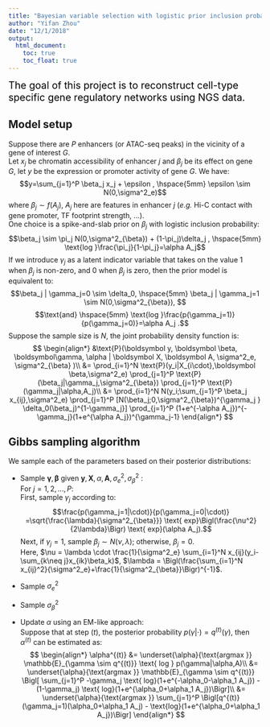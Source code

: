 ```yaml
---
title: "Bayesian variable selection with logistic prior inclusion probability"
author: "Yifan Zhou"
date: "12/1/2018"
output: 
  html_document: 
    toc: true
    toc_float: true
---
```


<span style="color:black; font-size:1.4em;">The goal of this project is to reconstruct cell-type specific gene regulatory networks using NGS data.

## Model setup

Suppose there are _P_ enhancers (or ATAC-seq peaks) in the vicinity of a gene of interest _G_.    
Let $x_j$ be chromatin accessibility of enhancer _j_ and $\beta_j$ be its effect on gene _G_, let _y_ be the expression or promoter activity of gene _G_. We have:
$$y=\sum_{j=1}^P \beta_j x_j + \epsilon , \hspace{5mm} \epsilon \sim N(0,\sigma^2_e)$$
where $\beta_j \sim f(A_j)$, $A_j$ here are features in enhancer _j_ (_e.g._ Hi-C contact with gene promoter, TF footprint strength, ...).   
One choice is a spike-and-slab prior on $\beta_j$ with logistic inclusion probability:
$$\beta_j \sim \pi_j N(0,\sigma^2_{\beta}) + (1-\pi_j)\delta_j , \hspace{5mm} \text{log }\frac{\pi_j}{1-\pi_j}=\alpha A_j$$
If we introduce $\gamma_j$ as a latent indicator variable that takes on the value 1 when $\beta_j$ is non-zero, and 0 when $\beta_j$ is zero, then the prior model is equivalent to:
$$\beta_j | \gamma_j=0 \sim \delta_0, \hspace{5mm}  \beta_j | \gamma_j=1 \sim N(0,\sigma^2_{\beta}), $$
$$\text{and}  \hspace{5mm}  \text{log }\frac{p(\gamma_j=1)}{p(\gamma_j=0)}=\alpha A_j .$$
Suppose the sample size is _N_, the joint probability density function is:
$$
\begin{align*}
&\text{P}(\boldsymbol y, \boldsymbol \beta, \boldsymbol\gamma, \alpha | \boldsymbol X, \boldsymbol A, \sigma^2_e, \sigma^2_{\beta} )\\ 
&= \prod_{i=1}^N \text{P}(y_i|X_{i\cdot},\boldsymbol \beta,\sigma^2_e) \prod_{j=1}^P \text{P}(\beta_j|\gamma_j,\sigma^2_{\beta}) \prod_{j=1}^P \text{P}(\gamma_j|\alpha,A_j)\\
&= \prod_{i=1}^N N(y_i;\sum_{j=1}^P \beta_j x_{ij},\sigma^2_e) \prod_{j=1}^P [N(\beta_j;0,\sigma^2_{\beta})^{\gamma_j } \delta_0(\beta_j)^{1-\gamma_j}] \prod_{j=1}^P (1+e^{-\alpha A_j})^{-\gamma_j}(1+e^{\alpha A_j})^{\gamma_j-1}
\end{align*}
$$

## Gibbs sampling algorithm

We sample each of the parameters based on their posterior distributions:

* Sample $\boldsymbol \gamma, \boldsymbol \beta$ given $\boldsymbol y, \boldsymbol X, \alpha, \boldsymbol A, \sigma^2_e, \sigma^2_{\beta}$ :   
For $j=1,2, ... ,P$:    
First, sample $\gamma_j$ according to: 
$$\frac{p(\gamma_j=1|\cdot)}{p(\gamma_j=0|\cdot)} =\sqrt{\frac{\lambda}{\sigma^2_{\beta}}} \text{ exp}\Bigl(\frac{\nu^2}{2\lambda}\Bigr) \text{ exp}(\alpha A_j).$$
Next, if $\gamma_j=1$, sample $\beta_j \sim N(\nu, \lambda)$; otherwise, $\beta_j=0$.   
Here, $\nu = \lambda \cdot \frac{1}{\sigma^2_e} \sum_{i=1}^N x_{ij}(y_i-\sum_{k\neq j}x_{ik}\beta_k)$,
$\lambda = \Bigl(\frac{\sum_{i=1}^N x_{ij}^2}{\sigma^2_e}+\frac{1}{\sigma^2_{\beta}}\Bigr)^{-1}$.

* Sample $\sigma^2_e$

* Sample $\sigma^2_{\beta}$

* Update $\alpha$ using an EM-like approach:   
Suppose that at step $(t)$, the posterior probability $p(\gamma|\cdot)=q^{(t)}(\gamma)$, then $\alpha^{(t)}$ can be estimated as:
$$
\begin{align*}
\alpha^{(t)} &= \underset{\alpha}{\text{argmax }} \mathbb{E}_{\gamma \sim q^{(t)}} \text{ log } p(\gamma|\alpha,A)\\
&= \underset{\alpha}{\text{argmax }} \mathbb{E}_{\gamma \sim q^{(t)}} \Bigl[ \sum_{j=1}^P -\gamma_j \text{ log}(1+e^{-\alpha_0-\alpha_1 A_j}) - (1-\gamma_j) \text{ log}(1+e^{\alpha_0+\alpha_1 A_j})\Bigr]\\
&= \underset{\alpha}{\text{argmax }} \sum_{j=1}^P \Bigl[q^{(t)}(\gamma_j=1)(\alpha_0+\alpha_1 A_j) - \text{log}(1+e^{\alpha_0+\alpha_1 A_j})\Bigr]
\end{align*}
$$


